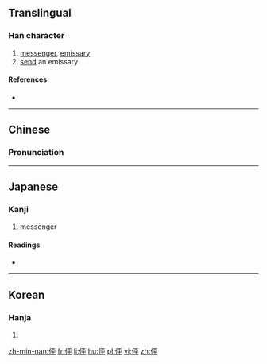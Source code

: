 ==Translingual==

===Han character===
{{Han char|rn=9|rad=人|as=05|sn=7|four=2124<sub>9</sub>|canj=人一火十 (OMFJ)|ids=⿰[[亻]][[平]]}}

# [[messenger]], [[emissary]]
# [[send]] an emissary

====References====
* {{Han ref|kx=0097.090|dkj=00484|dj=0205.150|hdz=10131.060|uh=4F3B|ud=20283|bh=CA5B|bd=51803}}

----

==Chinese==
{{zh-hanzi-box|[[伻]]}}

===Pronunciation===
{{zh-pron
|m=bēng
|c=ping4
|mc=y
|oc=y
|ma=
|cat=n,v
}}

----

==Japanese==

===Kanji===
{{ja-kanji|grade=|rs=人05}}

# messenger

====Readings====
* {{ja-readings|on=[[ほう]] (hō), [[ひょう]] (hyō)|kun=[[つかう]] (tsukau)}}

----

==Korean==

===Hanja===
{{ko-hanja|hangeul=팽|rv=paeng|mr=p'aeng}}

# {{defn|lang=ko|sort=人05}}

[[zh-min-nan:伻]]
[[fr:伻]]
[[li:伻]]
[[hu:伻]]
[[pl:伻]]
[[vi:伻]]
[[zh:伻]]